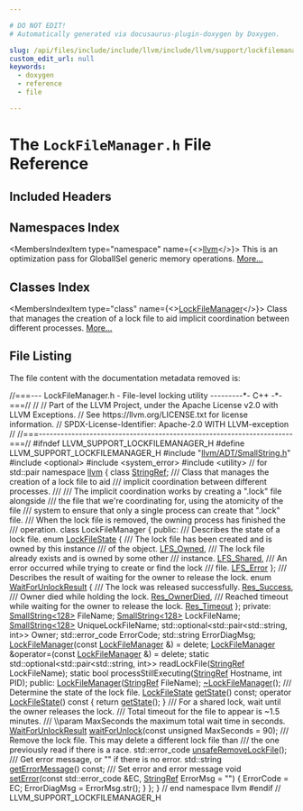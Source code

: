 ```yaml
---

# DO NOT EDIT!
# Automatically generated via docusaurus-plugin-doxygen by Doxygen.

slug: /api/files/include/include/llvm/include/llvm/support/lockfilemanager-h
custom_edit_url: null
keywords:
  - doxygen
  - reference
  - file

---
```





# The `LockFileManager.h` File Reference

<DoxygenPage pluginConfig={pluginConfig}>



## Included Headers

<IncludesList>
<IncludesListItem
  filePath="llvm/ADT/SmallString.h"
  permalink="/docs/api/files/include/include/llvm/include/llvm/adt/smallstring-h"
  isLocal="true" />
<IncludesListItem
  filePath="optional"
  permalink=""
  isLocal="false" />
<IncludesListItem
  filePath="system_error"
  permalink=""
  isLocal="false" />
<IncludesListItem
  filePath="utility"
  permalink=""
  isLocal="false" />
</IncludesList>

## Namespaces Index

<MembersIndex>

<MembersIndexItem
  type="namespace"
  name={<><a href="/docs/api/namespaces/llvm">llvm</a></>}>
This is an optimization pass for GlobalISel generic memory operations. <a href="/docs/api/namespaces/llvm/#details">More...</a>
</MembersIndexItem>

</MembersIndex>

## Classes Index

<MembersIndex>

<MembersIndexItem
  type="class"
  name={<><a href="/docs/api/classes/llvm/lockfilemanager">LockFileManager</a></>}>
Class that manages the creation of a lock file to aid implicit coordination between different processes. <a href="/docs/api/classes/llvm/lockfilemanager/#details">More...</a>
</MembersIndexItem>

</MembersIndex>


## File Listing

The file content with the documentation metadata removed is:

<ProgramListing>

<Link id="l00001" /><CodeLine lineNumber="1"><Highlight kind="comment">//===--- LockFileManager.h - File-level locking utility ---------&#42;- C++ -&#42;-===//</Highlight><Highlight kind="normal"></Highlight></CodeLine>
<Link id="l00002" /><CodeLine lineNumber="2"><Highlight kind="normal"></Highlight><Highlight kind="comment">//</Highlight><Highlight kind="normal"></Highlight></CodeLine>
<Link id="l00003" /><CodeLine lineNumber="3"><Highlight kind="normal"></Highlight><Highlight kind="comment">// Part of the LLVM Project, under the Apache License v2.0 with LLVM Exceptions.</Highlight><Highlight kind="normal"></Highlight></CodeLine>
<Link id="l00004" /><CodeLine lineNumber="4"><Highlight kind="normal"></Highlight><Highlight kind="comment">// See https://llvm.org/LICENSE.txt for license information.</Highlight><Highlight kind="normal"></Highlight></CodeLine>
<Link id="l00005" /><CodeLine lineNumber="5"><Highlight kind="normal"></Highlight><Highlight kind="comment">// SPDX-License-Identifier: Apache-2.0 WITH LLVM-exception</Highlight><Highlight kind="normal"></Highlight></CodeLine>
<Link id="l00006" /><CodeLine lineNumber="6"><Highlight kind="normal"></Highlight><Highlight kind="comment">//</Highlight><Highlight kind="normal"></Highlight></CodeLine>
<Link id="l00007" /><CodeLine lineNumber="7"><Highlight kind="normal"></Highlight><Highlight kind="comment">//===----------------------------------------------------------------------===//</Highlight><Highlight kind="normal"></Highlight></CodeLine>
<Link id="l00008" /><CodeLine lineNumber="8"><Highlight kind="normal"></Highlight><Highlight kind="preprocessor">#ifndef LLVM&#95;SUPPORT&#95;LOCKFILEMANAGER&#95;H</Highlight><Highlight kind="normal"></Highlight></CodeLine>
<Link id="l00009" /><CodeLine lineNumber="9"><Highlight kind="normal"></Highlight><Highlight kind="preprocessor">#define LLVM&#95;SUPPORT&#95;LOCKFILEMANAGER&#95;H</Highlight><Highlight kind="normal"></Highlight></CodeLine>
<Link id="l00010" /><CodeLine lineNumber="10"><Highlight kind="normal"></Highlight></CodeLine>
<Link id="l00011" /><CodeLine lineNumber="11"><Highlight kind="normal"></Highlight><Highlight kind="preprocessor">#include &quot;<a href="/docs/api/files/include/include/llvm/include/llvm/adt/smallstring-h">llvm/ADT/SmallString.h</a>&quot;</Highlight><Highlight kind="normal"></Highlight></CodeLine>
<Link id="l00012" /><CodeLine lineNumber="12"><Highlight kind="normal"></Highlight><Highlight kind="preprocessor">#include &lt;optional&gt;</Highlight><Highlight kind="normal"></Highlight></CodeLine>
<Link id="l00013" /><CodeLine lineNumber="13"><Highlight kind="normal"></Highlight><Highlight kind="preprocessor">#include &lt;system&#95;error&gt;</Highlight><Highlight kind="normal"></Highlight></CodeLine>
<Link id="l00014" /><CodeLine lineNumber="14"><Highlight kind="normal"></Highlight><Highlight kind="preprocessor">#include &lt;utility&gt;</Highlight><Highlight kind="normal"> </Highlight><Highlight kind="comment">// for std::pair</Highlight><Highlight kind="normal"></Highlight></CodeLine>
<Link id="l00015" /><CodeLine lineNumber="15"><Highlight kind="normal"></Highlight></CodeLine>
<Link id="l00016" /><CodeLine lineNumber="16"><Highlight kind="normal"></Highlight><Highlight kind="keyword">namespace </Highlight><Highlight kind="normal"><a href="/docs/api/namespaces/llvm">llvm</a> &#123;</Highlight></CodeLine>
<Link id="l00017" /><CodeLine lineNumber="17"><Highlight kind="normal"></Highlight><Highlight kind="keyword">class </Highlight><Highlight kind="normal"><a href="/docs/api/classes/llvm/stringref">StringRef</a>;</Highlight></CodeLine>
<Link id="l00018" /><CodeLine lineNumber="18"><Highlight kind="normal"></Highlight><Highlight kind="comment"></Highlight></CodeLine>
<Link id="l00019" /><CodeLine lineNumber="19"><Highlight kind="comment">/// Class that manages the creation of a lock file to aid</Highlight></CodeLine>
<Link id="l00020" /><CodeLine lineNumber="20"><Highlight kind="comment">/// implicit coordination between different processes.</Highlight></CodeLine>
<Link id="l00021" /><CodeLine lineNumber="21"><Highlight kind="comment">///</Highlight></CodeLine>
<Link id="l00022" /><CodeLine lineNumber="22"><Highlight kind="comment">/// The implicit coordination works by creating a &quot;.lock&quot; file alongside</Highlight></CodeLine>
<Link id="l00023" /><CodeLine lineNumber="23"><Highlight kind="comment">/// the file that we&#39;re coordinating for, using the atomicity of the file</Highlight></CodeLine>
<Link id="l00024" /><CodeLine lineNumber="24"><Highlight kind="comment">/// system to ensure that only a single process can create that &quot;.lock&quot; file.</Highlight></CodeLine>
<Link id="l00025" /><CodeLine lineNumber="25"><Highlight kind="comment">/// When the lock file is removed, the owning process has finished the</Highlight></CodeLine>
<Link id="l00026" /><CodeLine lineNumber="26"><Highlight kind="comment">/// operation.</Highlight><Highlight kind="normal"></Highlight></CodeLine>
<Link id="l00027" /><CodeLine lineNumber="27" lineLink="/docs/api/classes/llvm/lockfilemanager"><Highlight kind="normal"></Highlight><Highlight kind="keyword">class </Highlight><Highlight kind="normal">LockFileManager &#123;</Highlight></CodeLine>
<Link id="l00028" /><CodeLine lineNumber="28"><Highlight kind="normal"></Highlight><Highlight kind="keyword">public</Highlight><Highlight kind="normal">:</Highlight><Highlight kind="comment"></Highlight></CodeLine>
<Link id="l00029" /><CodeLine lineNumber="29"><Highlight kind="comment">  /// Describes the state of a lock file.</Highlight><Highlight kind="normal"></Highlight></CodeLine>
<Link id="l00030" /><CodeLine lineNumber="30" lineLink="/docs/api/classes/llvm/lockfilemanager/#a1fcefc1a8c747197b9ee8b5e99d732fc"><Highlight kind="normal">  </Highlight><Highlight kind="keyword">enum</Highlight><Highlight kind="normal"> <a href="/docs/api/classes/llvm/lockfilemanager/#a1fcefc1a8c747197b9ee8b5e99d732fc">LockFileState</a> &#123;</Highlight><Highlight kind="comment"></Highlight></CodeLine>
<Link id="l00031" /><CodeLine lineNumber="31"><Highlight kind="comment">    /// The lock file has been created and is owned by this instance</Highlight></CodeLine>
<Link id="l00032" /><CodeLine lineNumber="32"><Highlight kind="comment">    /// of the object.</Highlight><Highlight kind="normal"></Highlight></CodeLine>
<Link id="l00033" /><CodeLine lineNumber="33" lineLink="/docs/api/classes/llvm/lockfilemanager/#a1fcefc1a8c747197b9ee8b5e99d732fca78582d1ab0d9e0abbed2abbea232f529"><Highlight kind="normal">    <a href="/docs/api/classes/llvm/lockfilemanager/#a1fcefc1a8c747197b9ee8b5e99d732fca78582d1ab0d9e0abbed2abbea232f529">LFS&#95;Owned</a>,</Highlight><Highlight kind="comment"></Highlight></CodeLine>
<Link id="l00034" /><CodeLine lineNumber="34"><Highlight kind="comment">    /// The lock file already exists and is owned by some other</Highlight></CodeLine>
<Link id="l00035" /><CodeLine lineNumber="35"><Highlight kind="comment">    /// instance.</Highlight><Highlight kind="normal"></Highlight></CodeLine>
<Link id="l00036" /><CodeLine lineNumber="36" lineLink="/docs/api/classes/llvm/lockfilemanager/#a1fcefc1a8c747197b9ee8b5e99d732fcabfd64c399ca341b115a17cf25bf161a2"><Highlight kind="normal">    <a href="/docs/api/classes/llvm/lockfilemanager/#a1fcefc1a8c747197b9ee8b5e99d732fcabfd64c399ca341b115a17cf25bf161a2">LFS&#95;Shared</a>,</Highlight><Highlight kind="comment"></Highlight></CodeLine>
<Link id="l00037" /><CodeLine lineNumber="37"><Highlight kind="comment">    /// An error occurred while trying to create or find the lock</Highlight></CodeLine>
<Link id="l00038" /><CodeLine lineNumber="38"><Highlight kind="comment">    /// file.</Highlight><Highlight kind="normal"></Highlight></CodeLine>
<Link id="l00039" /><CodeLine lineNumber="39" lineLink="/docs/api/classes/llvm/lockfilemanager/#a1fcefc1a8c747197b9ee8b5e99d732fca5efdb4b665559526df56fb2634198440"><Highlight kind="normal">    <a href="/docs/api/classes/llvm/lockfilemanager/#a1fcefc1a8c747197b9ee8b5e99d732fca5efdb4b665559526df56fb2634198440">LFS&#95;Error</a></Highlight></CodeLine>
<Link id="l00040" /><CodeLine lineNumber="40"><Highlight kind="normal">  &#125;;</Highlight></CodeLine>
<Link id="l00041" /><CodeLine lineNumber="41"><Highlight kind="normal"></Highlight><Highlight kind="comment"></Highlight></CodeLine>
<Link id="l00042" /><CodeLine lineNumber="42"><Highlight kind="comment">  /// Describes the result of waiting for the owner to release the lock.</Highlight><Highlight kind="normal"></Highlight></CodeLine>
<Link id="l00043" /><CodeLine lineNumber="43" lineLink="/docs/api/classes/llvm/lockfilemanager/#a9973b06ec4b8e2f93a9308b85c1b8b30"><Highlight kind="normal">  </Highlight><Highlight kind="keyword">enum</Highlight><Highlight kind="normal"> <a href="/docs/api/classes/llvm/lockfilemanager/#a9973b06ec4b8e2f93a9308b85c1b8b30">WaitForUnlockResult</a> &#123;</Highlight><Highlight kind="comment"></Highlight></CodeLine>
<Link id="l00044" /><CodeLine lineNumber="44"><Highlight kind="comment">    /// The lock was released successfully.</Highlight><Highlight kind="normal"></Highlight></CodeLine>
<Link id="l00045" /><CodeLine lineNumber="45" lineLink="/docs/api/classes/llvm/lockfilemanager/#a9973b06ec4b8e2f93a9308b85c1b8b30a213a07aec4e7e7d016b3bd594daf9cc5"><Highlight kind="normal">    <a href="/docs/api/classes/llvm/lockfilemanager/#a9973b06ec4b8e2f93a9308b85c1b8b30a213a07aec4e7e7d016b3bd594daf9cc5">Res&#95;Success</a>,</Highlight><Highlight kind="comment"></Highlight></CodeLine>
<Link id="l00046" /><CodeLine lineNumber="46"><Highlight kind="comment">    /// Owner died while holding the lock.</Highlight><Highlight kind="normal"></Highlight></CodeLine>
<Link id="l00047" /><CodeLine lineNumber="47" lineLink="/docs/api/classes/llvm/lockfilemanager/#a9973b06ec4b8e2f93a9308b85c1b8b30ae933c5a1f2e505b61d59df1e3937adef"><Highlight kind="normal">    <a href="/docs/api/classes/llvm/lockfilemanager/#a9973b06ec4b8e2f93a9308b85c1b8b30ae933c5a1f2e505b61d59df1e3937adef">Res&#95;OwnerDied</a>,</Highlight><Highlight kind="comment"></Highlight></CodeLine>
<Link id="l00048" /><CodeLine lineNumber="48"><Highlight kind="comment">    /// Reached timeout while waiting for the owner to release the lock.</Highlight><Highlight kind="normal"></Highlight></CodeLine>
<Link id="l00049" /><CodeLine lineNumber="49" lineLink="/docs/api/classes/llvm/lockfilemanager/#a9973b06ec4b8e2f93a9308b85c1b8b30a2b00d68ed92fa7423fd1e18f31945d53"><Highlight kind="normal">    <a href="/docs/api/classes/llvm/lockfilemanager/#a9973b06ec4b8e2f93a9308b85c1b8b30a2b00d68ed92fa7423fd1e18f31945d53">Res&#95;Timeout</a></Highlight></CodeLine>
<Link id="l00050" /><CodeLine lineNumber="50"><Highlight kind="normal">  &#125;;</Highlight></CodeLine>
<Link id="l00051" /><CodeLine lineNumber="51"><Highlight kind="normal"></Highlight></CodeLine>
<Link id="l00052" /><CodeLine lineNumber="52"><Highlight kind="normal"></Highlight><Highlight kind="keyword">private</Highlight><Highlight kind="normal">:</Highlight></CodeLine>
<Link id="l00053" /><CodeLine lineNumber="53"><Highlight kind="normal">  <a href="/docs/api/classes/llvm/smallstring">SmallString&lt;128&gt;</a> FileName;</Highlight></CodeLine>
<Link id="l00054" /><CodeLine lineNumber="54"><Highlight kind="normal">  <a href="/docs/api/classes/llvm/smallstring">SmallString&lt;128&gt;</a> LockFileName;</Highlight></CodeLine>
<Link id="l00055" /><CodeLine lineNumber="55"><Highlight kind="normal">  <a href="/docs/api/classes/llvm/smallstring">SmallString&lt;128&gt;</a> UniqueLockFileName;</Highlight></CodeLine>
<Link id="l00056" /><CodeLine lineNumber="56"><Highlight kind="normal"></Highlight></CodeLine>
<Link id="l00057" /><CodeLine lineNumber="57"><Highlight kind="normal">  std::optional&lt;std::pair&lt;std::string, int&gt;&gt; Owner;</Highlight></CodeLine>
<Link id="l00058" /><CodeLine lineNumber="58"><Highlight kind="normal">  std::error&#95;code ErrorCode;</Highlight></CodeLine>
<Link id="l00059" /><CodeLine lineNumber="59"><Highlight kind="normal">  std::string ErrorDiagMsg;</Highlight></CodeLine>
<Link id="l00060" /><CodeLine lineNumber="60"><Highlight kind="normal"></Highlight></CodeLine>
<Link id="l00061" /><CodeLine lineNumber="61"><Highlight kind="normal">  <a href="/docs/api/classes/llvm/lockfilemanager">LockFileManager</a>(</Highlight><Highlight kind="keyword">const</Highlight><Highlight kind="normal"> <a href="/docs/api/classes/llvm/lockfilemanager">LockFileManager</a> &amp;) = </Highlight><Highlight kind="keyword">delete</Highlight><Highlight kind="normal">;</Highlight></CodeLine>
<Link id="l00062" /><CodeLine lineNumber="62"><Highlight kind="normal">  <a href="/docs/api/classes/llvm/lockfilemanager">LockFileManager</a> &amp;operator=(</Highlight><Highlight kind="keyword">const</Highlight><Highlight kind="normal"> <a href="/docs/api/classes/llvm/lockfilemanager">LockFileManager</a> &amp;) = </Highlight><Highlight kind="keyword">delete</Highlight><Highlight kind="normal">;</Highlight></CodeLine>
<Link id="l00063" /><CodeLine lineNumber="63"><Highlight kind="normal"></Highlight></CodeLine>
<Link id="l00064" /><CodeLine lineNumber="64"><Highlight kind="normal">  </Highlight><Highlight kind="keyword">static</Highlight><Highlight kind="normal"> std::optional&lt;std::pair&lt;std::string, int&gt;&gt;</Highlight></CodeLine>
<Link id="l00065" /><CodeLine lineNumber="65"><Highlight kind="normal">  readLockFile(<a href="/docs/api/classes/llvm/stringref">StringRef</a> LockFileName);</Highlight></CodeLine>
<Link id="l00066" /><CodeLine lineNumber="66"><Highlight kind="normal"></Highlight></CodeLine>
<Link id="l00067" /><CodeLine lineNumber="67"><Highlight kind="normal">  </Highlight><Highlight kind="keyword">static</Highlight><Highlight kind="normal"> </Highlight><Highlight kind="keywordtype">bool</Highlight><Highlight kind="normal"> processStillExecuting(<a href="/docs/api/classes/llvm/stringref">StringRef</a> Hostname, </Highlight><Highlight kind="keywordtype">int</Highlight><Highlight kind="normal"> PID);</Highlight></CodeLine>
<Link id="l00068" /><CodeLine lineNumber="68"><Highlight kind="normal"></Highlight></CodeLine>
<Link id="l00069" /><CodeLine lineNumber="69"><Highlight kind="normal"></Highlight><Highlight kind="keyword">public</Highlight><Highlight kind="normal">:</Highlight></CodeLine>
<Link id="l00070" /><CodeLine lineNumber="70"><Highlight kind="normal"></Highlight></CodeLine>
<Link id="l00071" /><CodeLine lineNumber="71"><Highlight kind="normal">  <a href="/docs/api/classes/llvm/lockfilemanager">LockFileManager</a>(<a href="/docs/api/classes/llvm/stringref">StringRef</a> FileName);</Highlight></CodeLine>
<Link id="l00072" /><CodeLine lineNumber="72"><Highlight kind="normal">  <a href="/docs/api/classes/llvm/lockfilemanager/#a12291e21b11c09c114c05a7225bb0812">~LockFileManager</a>();</Highlight></CodeLine>
<Link id="l00073" /><CodeLine lineNumber="73"><Highlight kind="normal"></Highlight><Highlight kind="comment"></Highlight></CodeLine>
<Link id="l00074" /><CodeLine lineNumber="74"><Highlight kind="comment">  /// Determine the state of the lock file.</Highlight><Highlight kind="normal"></Highlight></CodeLine>
<Link id="l00075" /><CodeLine lineNumber="75"><Highlight kind="normal">  <a href="/docs/api/classes/llvm/lockfilemanager/#a1fcefc1a8c747197b9ee8b5e99d732fc">LockFileState</a> <a href="/docs/api/classes/llvm/lockfilemanager/#ae2a81443bc8265b761544ed8d58cd391">getState</a>() </Highlight><Highlight kind="keyword">const</Highlight><Highlight kind="normal">;</Highlight></CodeLine>
<Link id="l00076" /><CodeLine lineNumber="76"><Highlight kind="normal"></Highlight></CodeLine>
<Link id="l00077" /><CodeLine lineNumber="77" lineLink="/docs/api/classes/llvm/lockfilemanager/#a2d524267ff5db7badda8ff1bfbe5a30f"><Highlight kind="normal">  </Highlight><Highlight kind="keyword">operator</Highlight><Highlight kind="normal"> <a href="/docs/api/classes/llvm/lockfilemanager/#a1fcefc1a8c747197b9ee8b5e99d732fc">LockFileState</a>()</Highlight><Highlight kind="keyword"> const </Highlight><Highlight kind="normal">&#123; </Highlight><Highlight kind="keywordflow">return</Highlight><Highlight kind="normal"> <a href="/docs/api/classes/llvm/lockfilemanager/#ae2a81443bc8265b761544ed8d58cd391">getState</a>(); &#125;</Highlight></CodeLine>
<Link id="l00078" /><CodeLine lineNumber="78"><Highlight kind="normal"></Highlight><Highlight kind="comment"></Highlight></CodeLine>
<Link id="l00079" /><CodeLine lineNumber="79"><Highlight kind="comment">  /// For a shared lock, wait until the owner releases the lock.</Highlight></CodeLine>
<Link id="l00080" /><CodeLine lineNumber="80"><Highlight kind="comment">  /// Total timeout for the file to appear is ~1.5 minutes.</Highlight></CodeLine>
<Link id="l00081" /><CodeLine lineNumber="81"><Highlight kind="comment">  /// \\param MaxSeconds the maximum total wait time in seconds.</Highlight><Highlight kind="normal"></Highlight></CodeLine>
<Link id="l00082" /><CodeLine lineNumber="82"><Highlight kind="normal">  <a href="/docs/api/classes/llvm/lockfilemanager/#a9973b06ec4b8e2f93a9308b85c1b8b30">WaitForUnlockResult</a> <a href="/docs/api/classes/llvm/lockfilemanager/#a8a975a4bfeea746f3269211bd72a02e2">waitForUnlock</a>(</Highlight><Highlight kind="keyword">const</Highlight><Highlight kind="normal"> </Highlight><Highlight kind="keywordtype">unsigned</Highlight><Highlight kind="normal"> MaxSeconds = 90);</Highlight></CodeLine>
<Link id="l00083" /><CodeLine lineNumber="83"><Highlight kind="normal"></Highlight><Highlight kind="comment"></Highlight></CodeLine>
<Link id="l00084" /><CodeLine lineNumber="84"><Highlight kind="comment">  /// Remove the lock file.  This may delete a different lock file than</Highlight></CodeLine>
<Link id="l00085" /><CodeLine lineNumber="85"><Highlight kind="comment">  /// the one previously read if there is a race.</Highlight><Highlight kind="normal"></Highlight></CodeLine>
<Link id="l00086" /><CodeLine lineNumber="86"><Highlight kind="normal">  std::error&#95;code <a href="/docs/api/classes/llvm/lockfilemanager/#a69275e764ccafbee027de7780fa72e4a">unsafeRemoveLockFile</a>();</Highlight></CodeLine>
<Link id="l00087" /><CodeLine lineNumber="87"><Highlight kind="normal"></Highlight><Highlight kind="comment"></Highlight></CodeLine>
<Link id="l00088" /><CodeLine lineNumber="88"><Highlight kind="comment">  /// Get error message, or &quot;&quot; if there is no error.</Highlight><Highlight kind="normal"></Highlight></CodeLine>
<Link id="l00089" /><CodeLine lineNumber="89"><Highlight kind="normal">  std::string <a href="/docs/api/classes/llvm/lockfilemanager/#a304e4ca0ae264c754c47af07ef4cfaa6">getErrorMessage</a>() </Highlight><Highlight kind="keyword">const</Highlight><Highlight kind="normal">;</Highlight></CodeLine>
<Link id="l00090" /><CodeLine lineNumber="90"><Highlight kind="normal"></Highlight><Highlight kind="comment"></Highlight></CodeLine>
<Link id="l00091" /><CodeLine lineNumber="91"><Highlight kind="comment">  /// Set error and error message</Highlight><Highlight kind="normal"></Highlight></CodeLine>
<Link id="l00092" /><CodeLine lineNumber="92" lineLink="/docs/api/classes/llvm/lockfilemanager/#a5c1d619b63ed612ce3102028fb6940af"><Highlight kind="normal">  </Highlight><Highlight kind="keywordtype">void</Highlight><Highlight kind="normal"> <a href="/docs/api/classes/llvm/lockfilemanager/#a5c1d619b63ed612ce3102028fb6940af">setError</a>(</Highlight><Highlight kind="keyword">const</Highlight><Highlight kind="normal"> std::error&#95;code &amp;EC, <a href="/docs/api/classes/llvm/stringref">StringRef</a> ErrorMsg = </Highlight><Highlight kind="stringliteral">&quot;&quot;</Highlight><Highlight kind="normal">) &#123;</Highlight></CodeLine>
<Link id="l00093" /><CodeLine lineNumber="93"><Highlight kind="normal">    ErrorCode = EC;</Highlight></CodeLine>
<Link id="l00094" /><CodeLine lineNumber="94"><Highlight kind="normal">    ErrorDiagMsg = ErrorMsg.str();</Highlight></CodeLine>
<Link id="l00095" /><CodeLine lineNumber="95"><Highlight kind="normal">  &#125;</Highlight></CodeLine>
<Link id="l00096" /><CodeLine lineNumber="96"><Highlight kind="normal">&#125;;</Highlight></CodeLine>
<Link id="l00097" /><CodeLine lineNumber="97"><Highlight kind="normal"></Highlight></CodeLine>
<Link id="l00098" /><CodeLine lineNumber="98"><Highlight kind="normal">&#125; </Highlight><Highlight kind="comment">// end namespace llvm</Highlight><Highlight kind="normal"></Highlight></CodeLine>
<Link id="l00099" /><CodeLine lineNumber="99"><Highlight kind="normal"></Highlight></CodeLine>
<Link id="l00100" /><CodeLine lineNumber="100"><Highlight kind="normal"></Highlight><Highlight kind="preprocessor">#endif </Highlight><Highlight kind="comment">// LLVM&#95;SUPPORT&#95;LOCKFILEMANAGER&#95;H</Highlight><Highlight kind="normal"></Highlight></CodeLine>

</ProgramListing>


</DoxygenPage>
